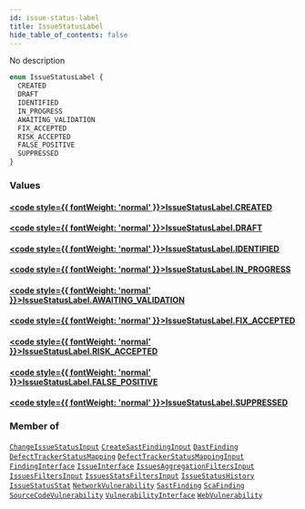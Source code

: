 ```yaml
---
id: issue-status-label
title: IssueStatusLabel
hide_table_of_contents: false
---
```








No description

```graphql
enum IssueStatusLabel {
  CREATED
  DRAFT
  IDENTIFIED
  IN_PROGRESS
  AWAITING_VALIDATION
  FIX_ACCEPTED
  RISK_ACCEPTED
  FALSE_POSITIVE
  SUPPRESSED
}
```


### Values

#### [<code style={{ fontWeight: 'normal' }}>IssueStatusLabel.<b>CREATED</b></code>](#) 
> 
> 

#### [<code style={{ fontWeight: 'normal' }}>IssueStatusLabel.<b>DRAFT</b></code>](#) 
> 
> 

#### [<code style={{ fontWeight: 'normal' }}>IssueStatusLabel.<b>IDENTIFIED</b></code>](#) 
> 
> 

#### [<code style={{ fontWeight: 'normal' }}>IssueStatusLabel.<b>IN_PROGRESS</b></code>](#) 
> 
> 

#### [<code style={{ fontWeight: 'normal' }}>IssueStatusLabel.<b>AWAITING_VALIDATION</b></code>](#) 
> 
> 

#### [<code style={{ fontWeight: 'normal' }}>IssueStatusLabel.<b>FIX_ACCEPTED</b></code>](#) 
> 
> 

#### [<code style={{ fontWeight: 'normal' }}>IssueStatusLabel.<b>RISK_ACCEPTED</b></code>](#) 
> 
> 

#### [<code style={{ fontWeight: 'normal' }}>IssueStatusLabel.<b>FALSE_POSITIVE</b></code>](#) 
> 
> 

#### [<code style={{ fontWeight: 'normal' }}>IssueStatusLabel.<b>SUPPRESSED</b></code>](#) 
> 
> 



### Member of

[`ChangeIssueStatusInput`](/api/graphql/documentation/inputs/change-issue-status-input)  <Badge class="secondary" text="input"/><Bullet />[`CreateSastFindingInput`](/api/graphql/documentation/inputs/create-sast-finding-input)  <Badge class="secondary" text="input"/><Bullet />[`DastFinding`](/api/graphql/documentation/objects/dast-finding)  <Badge class="secondary" text="object"/><Bullet />[`DefectTrackerStatusMapping`](/api/graphql/documentation/objects/defect-tracker-status-mapping)  <Badge class="secondary" text="object"/><Bullet />[`DefectTrackerStatusMappingInput`](/api/graphql/documentation/inputs/defect-tracker-status-mapping-input)  <Badge class="secondary" text="input"/><Bullet />[`FindingInterface`](/api/graphql/documentation/interfaces/finding-interface)  <Badge class="secondary" text="interface"/><Bullet />[`IssueInterface`](/api/graphql/documentation/interfaces/issue-interface)  <Badge class="secondary" text="interface"/><Bullet />[`IssuesAggregationFiltersInput`](/api/graphql/documentation/inputs/issues-aggregation-filters-input)  <Badge class="secondary" text="input"/><Bullet />[`IssuesFiltersInput`](/api/graphql/documentation/inputs/issues-filters-input)  <Badge class="secondary" text="input"/><Bullet />[`IssuesStatsFiltersInput`](/api/graphql/documentation/inputs/issues-stats-filters-input)  <Badge class="secondary" text="input"/><Bullet />[`IssueStatusHistory`](/api/graphql/documentation/objects/issue-status-history)  <Badge class="secondary" text="object"/><Bullet />[`IssueStatusStat`](/api/graphql/documentation/objects/issue-status-stat)  <Badge class="secondary" text="object"/><Bullet />[`NetworkVulnerability`](/api/graphql/documentation/objects/network-vulnerability)  <Badge class="secondary" text="object"/><Bullet />[`SastFinding`](/api/graphql/documentation/objects/sast-finding)  <Badge class="secondary" text="object"/><Bullet />[`ScaFinding`](/api/graphql/documentation/objects/sca-finding)  <Badge class="secondary" text="object"/><Bullet />[`SourceCodeVulnerability`](/api/graphql/documentation/objects/source-code-vulnerability)  <Badge class="secondary" text="object"/><Bullet />[`VulnerabilityInterface`](/api/graphql/documentation/interfaces/vulnerability-interface)  <Badge class="secondary" text="interface"/><Bullet />[`WebVulnerability`](/api/graphql/documentation/objects/web-vulnerability)  <Badge class="secondary" text="object"/>



